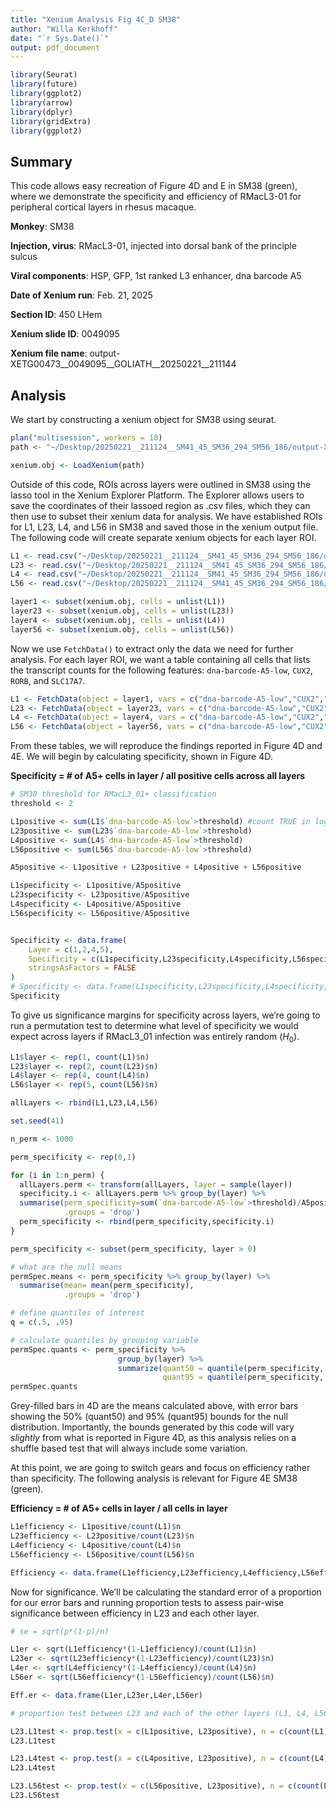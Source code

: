```yaml
---
title: "Xenium Analysis Fig 4C_D SM38"
author: "Willa Kerkhoff"
date: "`r Sys.Date()`"
output: pdf_document
---
```


```r

library(Seurat)
library(future)
library(ggplot2)
library(arrow)
library(dplyr)
library(gridExtra)
library(ggplot2)

```

## Summary

This code allows easy recreation of Figure 4D and E in SM38 (green), where we demonstrate 
the specificity and efficiency of RMacL3-01 for peripheral cortical layers in rhesus macaque. 

**Monkey**: SM38

**Injection, virus**: RMacL3-01, injected into dorsal bank of the principle sulcus

**Viral components**: HSP, GFP, 1st ranked L3 enhancer, dna barcode A5

**Date of Xenium run**: Feb. 21, 2025

**Section ID**: 450 LHem

**Xenium slide ID**: 0049095

**Xenium file name**: output-XETG00473__0049095__GOLIATH__20250221__211144


## Analysis

We start by constructing a xenium object for SM38 using seurat.

```r

plan("multisession", workers = 10)
path <- "~/Desktop/20250221__211124__SM41_45_SM36_294_SM56_186/output-XETG00473__0049095__GOLIATH__20250221__211144"

xenium.obj <- LoadXenium(path)

```

Outside of this code, ROIs across layers were outlined in SM38 using the lasso tool
in the Xenium Explorer Platform. The Explorer allows users to save the coordinates 
of their lassoed region as .csv files, which they can then use to subset their xenium
data for analysis. We have established ROIs for L1, L23, L4, and L56 in SM38 and saved
those in the xenium output file. The following code will create separate xenium objects
for each layer ROI.

```r

L1 <- read.csv("~/Desktop/20250221__211124__SM41_45_SM36_294_SM56_186/output-XETG00473__0049095__GOLIATH__20250221__211144/Glayer1_cells_stats.csv")
L23 <- read.csv("~/Desktop/20250221__211124__SM41_45_SM36_294_SM56_186/output-XETG00473__0049095__GOLIATH__20250221__211144/Glayer23_cells_stats.csv")
L4 <- read.csv("~/Desktop/20250221__211124__SM41_45_SM36_294_SM56_186/output-XETG00473__0049095__GOLIATH__20250221__211144/Glayer4_cells_stats.csv")
L56 <- read.csv("~/Desktop/20250221__211124__SM41_45_SM36_294_SM56_186/output-XETG00473__0049095__GOLIATH__20250221__211144/Glayer56_cells_stats.csv")

layer1 <- subset(xenium.obj, cells = unlist(L1))
layer23 <- subset(xenium.obj, cells = unlist(L23))
layer4 <- subset(xenium.obj, cells = unlist(L4))
layer56 <- subset(xenium.obj, cells = unlist(L56))

```

Now we use `FetchData()` to extract only the data we need for further analysis.
For each layer ROI, we want a table containing all cells that lists the transcript 
counts for the following features: `dna-barcode-A5-low`, `CUX2`, `RORB`, and 
`SLC17A7`. 

```r

L1 <- FetchData(object = layer1, vars = c("dna-barcode-A5-low","CUX2","RORB","SLC17A7"), layer = "counts")
L23 <- FetchData(object = layer23, vars = c("dna-barcode-A5-low","CUX2","RORB","SLC17A7"), layer = "counts")
L4 <- FetchData(object = layer4, vars = c("dna-barcode-A5-low","CUX2","RORB","SLC17A7"), layer = "counts")
L56 <- FetchData(object = layer56, vars = c("dna-barcode-A5-low","CUX2","RORB","SLC17A7"), layer = "counts")

```

From these tables, we will reproduce the findings reported in Figure 4D and 4E. We 
will begin by calculating specificity, shown in Figure 4D. 

**Specificity = # of A5+ cells in layer / all positive cells across all layers**

```r

# SM38 threshold for RMacL3_01+ classification
threshold <- 2

L1positive <- sum(L1$`dna-barcode-A5-low`>threshold) #count TRUE in logical vector
L23positive <- sum(L23$`dna-barcode-A5-low`>threshold)
L4positive <- sum(L4$`dna-barcode-A5-low`>threshold)
L56positive <- sum(L56$`dna-barcode-A5-low`>threshold)

A5positive <- L1positive + L23positive + L4positive + L56positive

L1specificity <- L1positive/A5positive
L23specificity <- L23positive/A5positive
L4specificity <- L4positive/A5positive
L56specificity <- L56positive/A5positive


Specificity <- data.frame(
    Layer = c(1,2,4,5), 
    Specificity = c(L1specificity,L23specificity,L4specificity,L56specificity),
    stringsAsFactors = FALSE
)
# Specificity <- data.frame(L1specificity,L23specificity,L4specificity,L56specificity)
Specificity

```


To give us significance margins for specificity across layers, we're going to run
a permutation test to determine what level of specificity we would expect across
layers if RMacL3_01 infection was entirely random ($H_0$). 


```r

L1$layer <- rep(1, count(L1)$n)
L23$layer <- rep(2, count(L23)$n)
L4$layer <- rep(4, count(L4)$n)
L56$layer <- rep(5, count(L56)$n)

allLayers <- rbind(L1,L23,L4,L56)

set.seed(41)

n_perm <- 1000

perm_specificity <- rep(0,1)

for (i in 1:n_perm) {
  allLayers.perm <- transform(allLayers, layer = sample(layer))
  specificity.i <- allLayers.perm %>% group_by(layer) %>% 
  summarise(perm_specificity=sum(`dna-barcode-A5-low`>threshold)/A5positive,
            .groups = 'drop')
  perm_specificity <- rbind(perm_specificity,specificity.i)
}

perm_specificity <- subset(perm_specificity, layer > 0)

# what are the null means
permSpec.means <- perm_specificity %>% group_by(layer) %>% 
  summarise(mean= mean(perm_specificity),
            .groups = 'drop')

# define quantiles of interest
q = c(.5, .95)

# calculate quantiles by grouping variable
permSpec.quants <- perm_specificity %>%
                        group_by(layer) %>%
                        summarize(quant50 = quantile(perm_specificity, probs = q[1]), 
                                  quant95 = quantile(perm_specificity, probs = q[2]))
permSpec.quants

```


Grey-filled bars in 4D are the means calculated above, with error bars showing the
50% (quant50) and 95% (quant95) bounds for the null distribution. Importantly, the 
bounds generated by this code will vary *slightly* from what is reported in Figure 4D, 
as this analysis relies on a shuffle based test that will always include some variation. 

At this point, we are going to switch gears and focus on efficiency rather than 
specificity. The following analysis is relevant for Figure 4E SM38 (green).

**Efficiency = # of A5+ cells in layer / all cells in layer**

```r

L1efficiency <- L1positive/count(L1)$n
L23efficiency <- L23positive/count(L23)$n
L4efficiency <- L4positive/count(L4)$n
L56efficiency <- L56positive/count(L56)$n

Efficiency <- data.frame(L1efficiency,L23efficiency,L4efficiency,L56efficiency)

```


Now for significance. We'll be calculating the standard error of a proportion for 
our error bars and running proportion tests to assess pair-wise significance between
efficiency in L23 and each other layer.


```r

# se = sqrt(p*(1-p)/n)

L1er <- sqrt(L1efficiency*(1-L1efficiency)/count(L1)$n)
L23er <- sqrt(L23efficiency*(1-L23efficiency)/count(L23)$n)
L4er <- sqrt(L4efficiency*(1-L4efficiency)/count(L4)$n)
L56er <- sqrt(L56efficiency*(1-L56efficiency)/count(L56)$n)

Eff.er <- data.frame(L1er,L23er,L4er,L56er)

# proportion test between L23 and each of the other layers (L1, L4, L56)

L23.L1test <- prop.test(x = c(L1positive, L23positive), n = c(count(L1)$n, count(L23)$n))
L23.L1test

L23.L4test <- prop.test(x = c(L4positive, L23positive), n = c(count(L4)$n, count(L23)$n))
L23.L4test

L23.L56test <- prop.test(x = c(L56positive, L23positive), n = c(count(L56)$n, count(L23)$n))
L23.L56test

```




